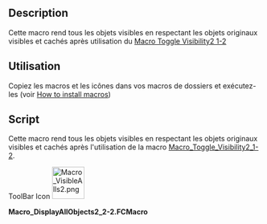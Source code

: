 <languages/>
<div class="mw-translate-fuzzy">
{{Macro/fr
|Name=Macro Toggle Visibility2 2-2
|translate=Macro Toggle Visibility2 2-2
|Icon=Macro_VisibleAlls2.png
|Description={{ColoredParagraph|DarkRed|Yellow|Cette macro travaille avec '''Macro_Toggle_Visibility2_1-2'''}}<br/>Cette macro rend tous les objets visibles en respectant les objets originaux visibles et cachés après utilisation du[[Macro_Toggle_Visibility2_1-2/fr|Macro Toggle Visibility2 1-2]]
|Author=openfablab
|Version=00.02b
|Date=2017-07-27
|FCVersion=All
|Download=[https://www.freecadweb.org/wiki/images/e/ec/Macro_VisibleAlls2.png ToolBar Icon]
|SeeAlso=[[Macro_Toggle_Visibility2_1-2/fr|Macro Toggle Visibility2 1-2]]<br/>[[Macro_Toggle_Visibility/fr|Macro Toggle Visibility]]
}}
</div>

==Description==
{{ColoredText|Cette macro travaille avec '''[[Macro_Toggle_Visibility2_1-2/fr|Macro Toggle Visibility2 1-2]]'''}}

Cette macro rend tous les objets visibles en respectant les objets originaux visibles et cachés après utilisation du [[Macro_Toggle_Visibility2_1-2/fr|Macro Toggle Visibility2 1-2]]

<span id="How_To_Use"></span>
==Utilisation ==

Copiez les macros et les icônes dans vos macros de dossiers et exécutez-les (voir [[How to install macros/fr|How to install macros]])

==Script==

Cette macro rend tous les objets visibles en respectant les objets originaux visibles et cachés après l'utilisation de la macro [[Macro_Toggle_Visibility2_1-2/fr|Macro_Toggle_Visibility2_1-2]].
 

ToolBar Icon [[File:Macro_VisibleAlls2.png|64px]]

'''Macro_DisplayAllObjects2_2-2.FCMacro'''

{{MacroCode|code=

import FreeCAD
#original name "Macro_VisibleAlls" pratical name "Macro_Toggle_Visibility2_2-2" "Macro_Toggle_Visibility2_1-2" associate with "Macro_Toggle_Visibility2_2-2"
__title__="Macro_DisplayAllObjects2_2-2"
__author__ = "openfablab"
__url__     = "http://www.freecadweb.org/index-fr.html"
__version__ = "00.00b"
__date__    = "27/07/2017"

try:
    for ShapeNameObj in FreeCAD.actual:   # displyed alls objects
        #print ShapeNameObj
        FreeCADGui.ActiveDocument.getObject(ShapeNameObj).Visibility = True
except Exception:
    None }}